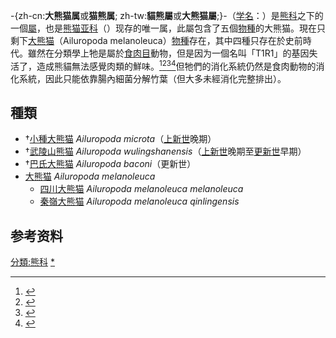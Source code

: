 {{expand|time=2017-04-02T14:39:49+00:00}}
{{NoteTA
|T = zh-cn:大熊猫属; zh-tw:貓熊屬;
}}
{{Automatic taxobox
| taxon = Ailuropoda
| authority = {{le|亨利·米尔·爱德华|Henri Milne-Edwards|Milne-Edwards}}, 1870
| name=大熊猫属
| fossil_range = {{fossil range|3.6|0}}
| image = Chengdu pandas eating.jpg
| image_width = 260px
| image_caption = 
| subdivision_ranks = [[种|种]]
| subdivision = 见正文
}}
-{zh-cn:'''大熊猫属'''或'''猫熊属'''; zh-tw:'''貓熊屬'''或'''大熊猫屬''';}-（[[学名|学名]]：{{lang|la|Ailuropoda}}）是[[熊科|熊科]]之下的一個[[屬|屬]]，也是[[熊猫亚科|熊猫亚科]]（{{lang|la|Ailuropodinae}}）现存的唯一属，此屬包含了五個[[物種|物種]]的大熊猫。現在只剩下[[大熊猫|大熊猫]]（Ailuropoda melanoleuca）[[物種|物種]]存在，其中四種只存在於史前時代。雖然在分類學上牠是屬於[[食肉目|食肉目]]動物，但是因为一個名叫「T1R1」的基因失活了，造成熊貓無法感覺肉類的鮮味。<ref>{{cite news | url=http://www.genomeweb.com/blog/still-looking-gene-makes-pandas-cute-though | work=GenomeWeb Daily News | title=Still Looking for the Gene That Makes Pandas Cute, Though | date=2009-12-14 | accessdate=2009-12-15 | archive-date=2009-12-19 | archive-url=https://web.archive.org/web/20091219102555/http://www.genomeweb.com/blog/still-looking-gene-makes-pandas-cute-though | dead-url=no }}</ref><ref> {{cite news | url=http://www.abc.net.au/news/stories/2009/12/15/2771962.htm?section=justin| work=ABC News | title=SGenome study finds pandas similar to dogs |date=2009-12-14}}</ref><ref>{{cite news | url=http://gb.cri.cn/27824/2009/12/15/2805s2704554.htm | work=國際在線 | title=基因组图谱显示：大熊猫不吃肉是因为尝不到肉味 | date=2009-12-15 | accessdate=2009-12-15 | archive-date=2009-12-18 | archive-url=https://web.archive.org/web/20091218120156/http://gb.cri.cn/27824/2009/12/15/2805s2704554.htm | dead-url=no }}</ref><ref>{{cite news | url=http://udn.com/NEWS/MAINLAND/BREAKINGNEWS4/5310179.shtml | work=[[聯合報|聯合報]] | title=中國科學家：大貓熊不吃肉 因不知肉味 | date=2009-12-15 | accessdate=2009-12-15 | archive-date=2009-12-19 | archive-url=https://web.archive.org/web/20091219044032/http://udn.com/NEWS/MAINLAND/BREAKINGNEWS4/5310179.shtml | dead-url=no }}</ref>但牠們的消化系統仍然是食肉動物的消化系統，因此只能依靠腸內細菌分解竹葉（但大多未經消化完整排出）。

==種類==
{{Commonscat|Ailuropoda}}
*†[[小種大熊猫|小種大熊猫]] ''Ailuropoda microta''（[[上新世|上新世]]晚期）
*†[[武陵山熊猫|武陵山熊猫]] ''Ailuropoda wulingshanensis''（[[上新世|上新世]]晚期至[[更新世|更新世]]早期）
*†[[巴氏大熊猫|巴氏大熊猫]] ''Ailuropoda baconi''（更新世）
*[[大熊猫|大熊猫]] ''Ailuropoda melanoleuca''
**[[四川大熊猫|四川大熊猫]] ''Ailuropoda melanoleuca melanoleuca''
**[[秦嶺大熊猫|秦嶺大熊猫]] ''Ailuropoda melanoleuca qinlingensis''

== 参考资料 ==
{{Reflist}}

{{Carnivora|C.}}

{{Taxonbar|from=Q535979}}

[[分類:熊科|分類:熊科]]
[[分類:大熊貓屬|*]]
